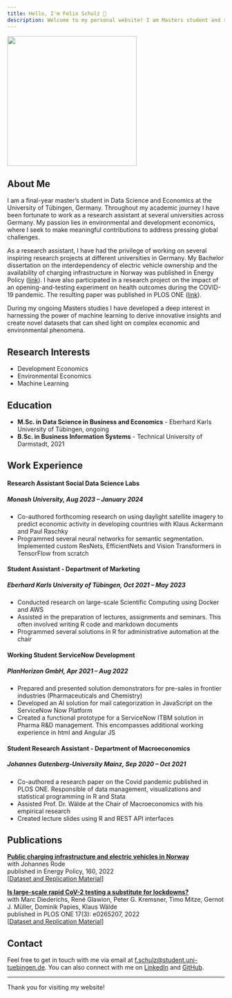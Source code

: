 ```yaml
---
title: Hello, I'm Felix Schulz 👋
description: Welcome to my personal website! I am Masters student and research assistant passionate about Economics and Data Science.
---
```


![](resources/Photo%20Felix%20Schulz.jpg){width=300}

## About Me

I am a final-year master's student in Data Science and Economics at the University of Tübingen, Germany. Throughout my academic journey I have been fortunate to work as a research assistant at several universities across Germany. My passion lies in environmental and development economics, where I seek to make meaningful contributions to address pressing global challenges.

As a research assistant, I have had the privilege of working on several inspiring research projects at different universities in Germany. My Bachelor dissertation on the interdependency of electric vehicle ownership and the availability of charging infrastructure in Norway was published in Energy Policy ([link](https://doi.org/10.1016/j.enpol.2021.112660)). I have also participated in a research project on the impact of an opening-and-testing experiment on health outcomes during the COVID-19 pandemic. The resulting paper was published in PLOS ONE ([link](https://doi.org/10.1371/journal.pone.0265207)).

During my ongoing Masters studies I have developed a deep interest in harnessing the power of machine learning to derive innovative insights and create novel datasets that can shed light on complex economic and environmental phenomena.

## Research Interests

- Development Economics
- Environmental Economics
- Machine Learning

## Education

- **M.Sc. in Data Science in Business and Economics** - Eberhard Karls University of Tübingen, ongoing
- **B.Sc. in Business Information Systems** - Technical University of Darmstadt, 2021

## Work Experience

#### Research Assistant Social Data Science Labs
##### Monash University, Aug 2023 – January 2024

- Co-authored forthcoming research on using daylight satellite imagery to predict economic activity in developing countries with Klaus Ackermann and Paul Raschky
- Programmed several neural networks for semantic segmentation. Implemented custom ResNets, EfficientNets and Vision Transformers in TensorFlow from scratch

#### Student Assistant - Department of Marketing
##### Eberhard Karls University of Tübingen, Oct 2021 – May 2023

- Conducted research on large-scale Scientific Computing using Docker and AWS
- Assisted in the preparation of lectures, assignments and seminars. This often involved writing R code and markdown documents
- Programmed several solutions in R for administrative automation at the chair

#### Working Student ServiceNow Development
##### PlanHorizon GmbH, Apr 2021 – Aug 2022

- Prepared and presented solution demonstrators for pre-sales in frontier industries (Pharmaceuticals and Chemistry)
- Developed an AI solution for mail categorization in JavaScript on the ServiceNow Now Platform
- Created a functional prototype for a ServiceNow ITBM solution in Pharma R&D management. This encompasses additional working experience in html and Angular JS

#### Student Research Assistant - Department of Macroeconomics
##### Johannes Gutenberg-University Mainz, Sep 2020 – Oct 2021

- Co-authored a research paper on the Covid pandemic published in PLOS ONE. Responsible of data management, visualizations and statistical programming in R and Stata
- Assisted Prof. Dr. Wälde at the Chair of Macroeconomics with his empirical research
- Created lecture slides using R and REST API interfaces

## Publications

**[Public charging infrastructure and electric vehicles in Norway](https://doi.org/10.1016/j.enpol.2021.112660)**<br>
with Johannes Rode<br>
published in Energy Policy, 160, 2022<br>
[[Dataset and Replication Material](https://doi.org/10.17632/kxkzfn8ms5.1)]

**[Is large-scale rapid CoV-2 testing a substitute for lockdowns?](https://doi.org/10.1371/journal.pone.0265207)**<br> 
with Marc Diederichs, René Glawion, Peter G. Kremsner, Timo Mitze, Gernot J. Müller, Dominik Papies, Klaus Wälde<br>
published in PLOS ONE 17(3): e0265207, 2022<br>
[[Dataset and Replication Material](https://figshare.com/s/87f712ecb2f9eaf044b1)]

## Contact

Feel free to get in touch with me via email at [f.schulz@student.uni-tuebingen.de](mailto:f.schulz@student.uni-tuebingen.de). You can also connect with me on [LinkedIn](https://www.linkedin.com/in/felix-schulz-a41bab165/) and [GitHub](https://github.com/felixschulz385).

---

Thank you for visiting my website!
